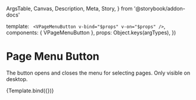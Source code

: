   ArgsTable,
  Canvas,
  Description,
  Meta,
  Story,
} from '@storybook/addon-docs'

<Meta
  title="Components/VHeader/VContentSwitcher/VPageMenuButton"
  component={VPageMenuButton}
  argTypes={{}}
/>

  template: `
    <VPageMenuButton v-bind="$props" v-on="$props" />`,
  components: { VPageMenuButton },
  props: Object.keys(argTypes),
})

# Page Menu Button

<Description of={VPageMenuButton} />

<ArgsTable of={VPageMenuButton} />

The button opens and closes the menu for selecting pages. Only visible on desktop.

<Canvas>
  <Story
    name="Default"
    args={{
      activeItem: 'image',
      icon: imageIcon,
      a11yProps: {
        'aria-expanded': false,
        'aria-haspopup': 'dialog',
      },
    }}
  >
    {Template.bind({})}
  </Story>
</Canvas>
